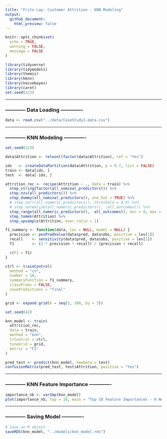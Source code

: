 ```yaml
---
title: "Frito Lay: Customer Attrition - KNN Modeling"
output: 
  github_document:
    html_preview: false
---
```


```r
knitr::opts_chunk$set(
  echo = TRUE,       
  warning = FALSE,   
  message = FALSE    
)
```

```r
library(tidyverse)
library(tidymodels)  
library(themis)
library(kknn)
library(naivebayes) 
library(caret)
set.seed(123)
```


--------------------------------------------------------------------------------------------------------------------------------------------------


### ------------ Data Loading -------------

```r
data <- read.csv("../data/CaseStudy1-data.csv")
```


--------------------------------------------------------------------------------------------------------------------------------------------------


### ------------ KNN Modeling -------------

```r
set.seed(123)

data$Attrition <- relevel(factor(data$Attrition), ref = "Yes")

idx   <- createDataPartition(data$Attrition, p = 0.7, list = FALSE)
train <- data[idx, ]
test  <- data[-idx, ]

attrition_rec <- recipe(Attrition ~ ., data = train) %>%
  step_string2factor(all_nominal_predictors()) %>%
  step_nzv(all_predictors()) %>%
  step_dummy(all_nominal_predictors(), one_hot = TRUE) %>%
  # step_corr(all_numeric_predictors(), threshold = 0.9) %>%
  # step_normalize(all_numeric_predictors(), -all_outcomes()) %>%
  step_range(all_numeric_predictors(), -all_outcomes(), min = 0, max = 1) %>% 
  step_tomek(Attrition) %>%
  step_upsample(Attrition, over_ratio = 1)

f1_summary <- function(data, lev = NULL, model = NULL) {
  precision <- posPredValue(data$pred, data$obs, positive = lev[1])
  recall    <- sensitivity(data$pred, data$obs, positive = lev[1])
  f1        <- (2 * precision * recall) / (precision + recall)

  c(F1 = f1)
}

ctrl <- trainControl(
  method = "cv",
  number = 10,
  summaryFunction = f1_summary,
  classProbs = FALSE,
  savePredictions = "final"
)

grid <- expand.grid(k = seq(3, 100, by = 3))

set.seed(42)

knn_model <- train(
  attrition_rec,
  data = train,
  method = "knn",
  trControl = ctrl,
  tuneGrid = grid,
  metric = "F1"
)

pred_test <- predict(knn_model, newdata = test)
confusionMatrix(pred_test, test$Attrition, positive = "Yes")
```


--------------------------------------------------------------------------------------------------------------------------------------------------


### ------------ KNN Feature Importance -------------

```r
importance_nb <- varImp(knn_model)
plot(importance_nb, top = 10, main = "Top 10 Feature Importances - K-Nearest Neighbors")
```



--------------------------------------------------------------------------------------------------------------------------------------------------


### ------------ Saving Model -------------

```r
# Save an R object
saveRDS(knn_model, "../models/knn_model.rds")
```

